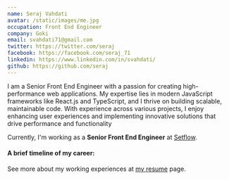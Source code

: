 ```yaml
---
name: Seraj Vahdati
avatar: /static/images/me.jpg
occupation: Front End Engineer
company: Goki
email: svahdati71@gmail.com
twitter: https://twitter.com/seraj
facebook: https://facebook.com/seraj_71
linkedin: https://www.linkedin.com/in/svahdati/
github: https://github.com/seraj
---
```



I am a Senior Front End Engineer with a passion for creating high-performance web applications. My expertise lies in modern JavaScript frameworks like React.js and TypeScript, and I thrive on building scalable, maintainable code. With experience across various projects, I enjoy enhancing user experiences and implementing innovative solutions that drive performance and functionality

Currently, I'm working as a **Senior Front End Engineer** at [Setflow](https://setflow.io/).

#### A brief timeline of my career:

<Timeline />

See more about my working experiences at [my resume](/resume) page.
